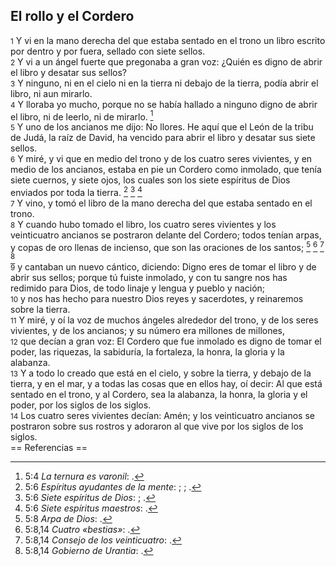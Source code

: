 == El rollo y el Cordero ==

{{anchor|1}} <small>1</small> Y vi en la mano derecha del que estaba sentado en el trono un libro escrito por dentro y por fuera, sellado con siete sellos.<br>
{{anchor|2}} <small>2</small> Y vi a un ángel fuerte que pregonaba a gran voz: ¿Quién es digno de abrir el libro y desatar sus sellos?<br>
{{anchor|3}} <small>3</small> Y ninguno, ni en el cielo ni en la tierra ni debajo de la tierra, podía abrir el libro, ni aun mirarlo.<br>
{{anchor|4}} <small>4</small> Y lloraba yo mucho, porque no se había hallado a ninguno digno de abrir el libro, ni de leerlo, ni de mirarlo. <ref>5:4 ''La ternura es varonil'': {{lib|LU|140|5|16}}.</ref><br>
{{anchor|5}} <small>5</small> Y uno de los ancianos me dijo: No llores. He aquí que el León de la tribu de Judá, la raíz de David, ha vencido para abrir el libro y desatar sus siete sellos.<br>
{{anchor|6}} <small>6</small> Y miré, y vi que en medio del trono y de los cuatro seres vivientes, y en medio de los ancianos, estaba en pie un Cordero como inmolado, que tenía siete cuernos, y siete ojos, los cuales son los siete espíritus de Dios enviados por toda la tierra. <ref>5:6 ''Espíritus ayudantes de la mente'': {{lib|LU|16|6|2}}; {{lib|LU|36|5|1}}; {{lib|LU|36|5|2}}.</ref> <ref>5:6 ''Siete espíritus de Dios'': {{lib|LU|116|2|1}}; {{lib|LU|16|4|1}}.</ref> <ref>5:6 ''Siete espíritus maestros'': {{lib|LU|16|0|1}}.</ref><br>
{{anchor|7}} <small>7</small> Y vino, y tomó el libro de la mano derecha del que estaba sentado en el trono.<br>
{{anchor|8}} <small>8</small> Y cuando hubo tomado el libro, los cuatro seres vivientes y los veinticuatro ancianos se postraron delante del Cordero; todos tenían arpas, y copas de oro llenas de incienso, que son las oraciones de los santos; <ref>5:8 ''Arpa de Dios'': {{lib|LU|47|10|2}}.</ref> <ref>5:8,14 ''Cuatro «bestias»'': {{lib|LU|34|4|9}}.</ref> <ref>5:8,14 ''Consejo de los veinticuatro'': {{lib|LU|77|9|5}}.</ref> <ref>5:8,14 ''Gobierno de Urantia'': {{lib|LU|114|2|1}}.</ref><br>
{{anchor|9}} <small>9</small> y cantaban un nuevo cántico, diciendo: Digno eres de tomar el libro y de abrir sus sellos; porque tú fuiste inmolado, y con tu sangre nos has redimido para Dios, de todo linaje y lengua y pueblo y nación;<br>
{{anchor|10}} <small>10</small> y nos has hecho para nuestro Dios reyes y sacerdotes, y reinaremos sobre la tierra.<br>
{{anchor|11}} <small>11</small> Y miré, y oí la voz de muchos ángeles alrededor del trono, y de los seres vivientes, y de los ancianos; y su número era millones de millones,<br>
{{anchor|12}} <small>12</small> que decían a gran voz: El Cordero que fue inmolado es digno de tomar el poder, las riquezas, la sabiduría, la fortaleza, la honra, la gloria y la alabanza.<br>
{{anchor|13}} <small>13</small> Y a todo lo creado que está en el cielo, y sobre la tierra, y debajo de la tierra, y en el mar, y a todas las cosas que en ellos hay, oí decir: Al que está sentado en el trono, y al Cordero, sea la alabanza, la honra, la gloria y el poder, por los siglos de los siglos.<br>
{{anchor|14}} <small>14</small> Los cuatro seres vivientes decían: Amén; y los veinticuatro ancianos se postraron sobre sus rostros y adoraron al que vive por los siglos de los siglos.<br>
== Referencias ==

<references />
